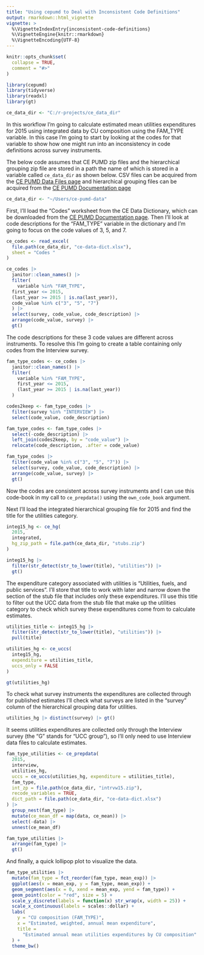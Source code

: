 ```yaml
---
title: "Using cepumd to Deal with Inconsistent Code Definitions"
output: rmarkdown::html_vignette
vignette: >
  %\VignetteIndexEntry{inconsistent-code-definitions}
  %\VignetteEngine{knitr::rmarkdown}
  %\VignetteEncoding{UTF-8}
---
```


```r
knitr::opts_chunk$set(
  collapse = TRUE,
  comment = "#>"
)
```

```r
library(cepumd)
library(tidyverse)
library(readxl)
library(gt)
```

```r
ce_data_dir <- "C:/r-projects/ce_data_dir"
```

In this workflow I’m going to calculate estimated mean utilities expenditures for 2015 using integrated data by CU composition using the FAM_TYPE variable. In this case I’m going to start by looking at the codes for that variable to show how one might run into an inconsistency in code definitions across survey instruments.

The below code assumes that CE PUMD zip files and the hierarchical grouping zip file are stored in a path the name of which is stored in a variable called `ce_data_dir` as shown below. CSV files can be acquired from the [CE PUMD Data Files page](https://www.bls.gov/cex/pumd_data.htm#csv) and hierarchical grouping files can be acquired from the [CE PUMD Documentation page](https://www.bls.gov/cex/pumd_doc.htm)
```r
ce_data_dir <- "~/Users/ce-pumd-data"
```

First, I’ll load the "Codes " worksheet from the CE Data Dictionary, which can be downloaded from the [CE PUMD Documentation page](https://www.bls.gov/cex/pumd_doc.htm). Then I'll look at code descriptions for the “FAM_TYPE” variable in the dictionary and I’m going to focus on the code values of 3, 5, and 7.
```r
ce_codes <- read_excel(
  file.path(ce_data_dir, "ce-data-dict.xlsx"),
  sheet = "Codes "
)

ce_codes |>
  janitor::clean_names() |>
  filter(
    variable %in% "FAM_TYPE",
  first_year <= 2015,
  (last_year >= 2015 | is.na(last_year)),
  code_value %in% c("3", "5", "7")
  ) |>
  select(survey, code_value, code_description) |>
  arrange(code_value, survey) |>
  gt()
```

The code descriptions for these 3 code values are different across instruments. To resolve this I’m going to create a table containing only codes from the Interview survey.
```r
fam_type_codes <- ce_codes |>
  janitor::clean_names() |>
  filter(
    variable %in% "FAM_TYPE",
    first_year <= 2015,
    (last_year >= 2015 | is.na(last_year))
  )

codes2keep <- fam_type_codes |>
  filter(survey %in% "INTERVIEW") |>
  select(code_value, code_description)

fam_type_codes <- fam_type_codes |>
  select(-code_description) |>
  left_join(codes2keep, by = "code_value") |>
  relocate(code_description, .after = code_value)

fam_type_codes |>
  filter(code_value %in% c("3", "5", "7")) |>
  select(survey, code_value, code_description) |>
  arrange(code_value, survey) |>
  gt()
```

Now the codes are consistent across survey instruments and I can use this code-book in my call to `ce_prepdata()` using the `own_code_book` argument.

Next I’ll load the integrated hierarchical grouping file for 2015 and find the title for the utilities category.
```r
integ15_hg <- ce_hg(
  2015,
  integrated,
  hg_zip_path = file.path(ce_data_dir, "stubs.zip")
)

integ15_hg |>
  filter(str_detect(str_to_lower(title), "utilities")) |>
  gt()
```

The expenditure category associated with utilities is “Utilities, fuels, and public services”. I’ll store that title to work with later and narrow down the section of the stub file that includes only these expenditures. I'll use this title to filter out the UCC data from the stub file that make up the utilities category to check which survey these expenditures come from to calculate estimates.
```r
utilities_title <- integ15_hg |>
  filter(str_detect(str_to_lower(title), "utilities")) |>
  pull(title)

utilities_hg <- ce_uccs(
  integ15_hg,
  expenditure = utilities_title,
  uccs_only = FALSE
)

gt(utilities_hg)
```

To check what survey instruments the expenditures are collected through for published estimates I'll check what surveys are listed in the "survey" column of the hierarchical grouping data for utilities.
```r
utilities_hg |> distinct(survey) |> gt()
```

It seems utilities expenditures are collected only through the Interview survey (the “G” stands for “UCC group”), so I’ll only need to use Interview data files to calculate estimates.
```r
fam_type_utilities <- ce_prepdata(
  2015,
  interview,
  utilities_hg,
  uccs = ce_uccs(utilities_hg, expenditure = utilities_title),
  fam_type, 
  int_zp = file.path(ce_data_dir, "intrvw15.zip"),
  recode_variables = TRUE,
  dict_path = file.path(ce_data_dir, "ce-data-dict.xlsx")
) |>
  group_nest(fam_type) |>
  mutate(ce_mean_df = map(data, ce_mean)) |>
  select(-data) |>
  unnest(ce_mean_df)

fam_type_utilities |>
  arrange(fam_type) |>
  gt()
```

And finally, a quick lollipop plot to visualize the data.
```r
fam_type_utilities |>
  mutate(fam_type = fct_reorder(fam_type, mean_exp)) |>
  ggplot(aes(x = mean_exp, y = fam_type, mean_exp)) +
  geom_segment(aes(x = 0, xend = mean_exp, yend = fam_type)) +
  geom_point(color = "red", size = 5) +
  scale_y_discrete(labels = function(x) str_wrap(x, width = 25)) +
  scale_x_continuous(labels = scales::dollar) +
  labs(
    y = "CU composition (FAM_TYPE)",
    x = "Estimated, weighted, annual mean expenditure",
    title =
      "Estimated annual mean utilities expenditures by CU composition"
  ) +
  theme_bw()
```

